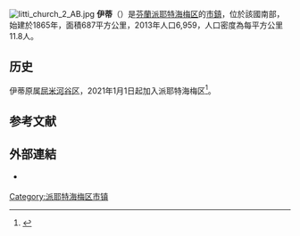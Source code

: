 [[File:Iitti_church_2_AB.jpg|thumb]]
'''伊蒂'''（{{lang-fi|Iitti}}）是[[芬蘭|芬蘭]][[派耶特海梅区|派耶特海梅区]]的[[芬兰市镇|市鎮]]，位於該國南部，始建於1865年，面積687平方公里，2013年人口6,959，人口密度為每平方公里11.8人。

== 历史 ==
伊蒂原属[[屈米河谷区|屈米河谷区]]，2021年1月1日起加入派耶特海梅区<ref name="mk_jako">{{cite web | url = https://valtioneuvosto.fi/-/10623/valtioneuvosto-paatti-maakuntajaosta | title = Valtioneuvosto päätti maakuntajaosta | language = fi | publisher = Valtioneuvosto | date = 2019-08-29 | accessdate = 2021-01-01 | archive-date = 2021-01-27 | archive-url = https://web.archive.org/web/20210127193331/https://valtioneuvosto.fi/-/10623/valtioneuvosto-paatti-maakuntajaosta }}</ref>。

== 参考文献 ==
{{Reflist}}

==外部連結==
{{commonscat|Iitti}}
* {{Official site|https://www.iitti.fi/|伊蒂市镇官方网站}} {{fi}}

{{Finland-geo-stub}}
[[Category:派耶特海梅区市镇|Category:派耶特海梅区市镇]]